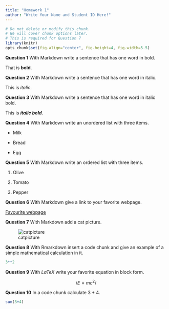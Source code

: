 ```yaml
---
title: "Homework 1"
author: "Write Your Name and Student ID Here!"
---
```


```r
# Do not delete or modify this chunk.
# We will cover chunk options later.
# This is required for Question 7
library(knitr)
opts_chunk$set(fig.align="center", fig.height=4, fig.width=5.5)
```

**Question 1** With Markdown write a sentence that has one word in bold.

That is **bold**.

**Question 2** With Markdown write a sentence that has one word in italic.

This is _italic_.

**Question 3** With Markdown write a sentence that has one word in italic bold.

This is **_italic bold_**.

**Question 4** With Markdown write an unordered list with three items.

* Milk

* Bread

* Egg

**Question 5** With Markdown write an ordered list with three items.

1. Olive

2. Tomato

3. Pepper

**Question 6** With Markdown give a link to your favorite webpage.

[Favourite webpage](https://open.spotify.com)

**Question 7** With Markdown add a cat picture.

![catpicture](https://play-lh.googleusercontent.com/XVHP0sBKrRJYZq_dB1RalwSmx5TcYYRRfYMFO18jgNAnxHAIA1osxM55XHYTb3LpkV8)

**Question 8** With Rmarkdown insert a code chunk and give an example of a simple mathematical calculation in it.

```r
3**2
```



**Question 9** With $LaTeX$ write your favorite equation in block form.

$$/E=mc^2/$$

**Question 10** In a code chunk calculate 3 + 4.

```r
sum(3+4)
```

